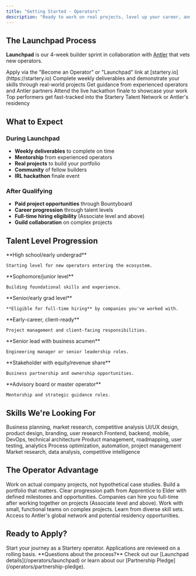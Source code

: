 ```yaml
---
title: "Getting Started - Operators"
description: "Ready to work on real projects, level up your career, and unlock long-term opportunities? Here's how to join the Startery ecosystem."
---
```


## The Launchpad Process

**Launchpad** is our 4-week builder sprint in collaboration with [Antler](https://antler.co) that vets new operators.

<Steps>
  <Step title="Apply">
    Apply via the "Become an Operator" or "Launchpad" link at [startery.io](https://startery.io)
  </Step>
  <Step title="Weekly Sprints">
    Complete weekly deliverables and demonstrate your skills through real-world projects
  </Step>
  <Step title="Receive Mentorship">
    Get guidance from experienced operators and Antler partners
  </Step>
  <Step title="IRL Hackathon">
    Attend the live hackathon finale to showcase your work
  </Step>
  <Step title="Join the Network">
    Top performers get fast-tracked into the Startery Talent Network or Antler's residency
  </Step>
</Steps>

## What to Expect

### During Launchpad

- **Weekly deliverables** to complete on time
- **Mentorship** from experienced operators
- **Real projects** to build your portfolio
- **Community** of fellow builders
- **IRL hackathon** finale event

### After Qualifying

- **Paid project opportunities** through Bountyboard
- **Career progression** through talent levels
- **Full-time hiring eligibility** (Associate level and above)
- **Guild collaboration** on complex projects

## Talent Level Progression

<Cards>
  <Card title="Apprentice" icon="seedling">
    **High school/early undergrad**

    Starting level for new operators entering the ecosystem.
  </Card>

  <Card title="Analyst" icon="chart-simple">
    **Sophomore/junior level**

    Building foundational skills and experience.
  </Card>

  <Card title="Associate" icon="user-check">
    **Senior/early grad level**

    **Eligible for full-time hiring** by companies you've worked with.
  </Card>

  <Card title="PM" icon="clipboard-list">
    **Early-career, client-ready**

    Project management and client-facing responsibilities.
  </Card>

  <Card title="EM" icon="users-gear">
    **Senior lead with business acumen**

    Engineering manager or senior leadership roles.
  </Card>

  <Card title="Partner" icon="handshake">
    **Stakeholder with equity/revenue share**

    Business partnership and ownership opportunities.
  </Card>

  <Card title="Elder" icon="crown">
    **Advisory board or master operator**

    Mentorship and strategic guidance roles.
  </Card>
</Cards>

## Skills We're Looking For

<CardGroup cols={2}>
  <Card title="Strategy" icon="chess">
    Business planning, market research, competitive analysis
  </Card>
  <Card title="Design" icon="palette">
    UI/UX design, product design, branding, user research
  </Card>
  <Card title="Engineering" icon="code">
    Frontend, backend, mobile, DevOps, technical architecture
  </Card>
  <Card title="Product" icon="cube">
    Product management, roadmapping, user testing, analytics
  </Card>
  <Card title="Operations" icon="cogs">
    Process optimization, automation, project management
  </Card>
  <Card title="Research" icon="magnifying-glass">
    Market research, data analysis, competitive intelligence
  </Card>
</CardGroup>

## The Operator Advantage

<Accordion>
  <Accordion title="Real Project Experience">
    Work on actual company projects, not hypothetical case studies. Build a portfolio that matters.
  </Accordion>
  <Accordion title="Structured Career Growth">
    Clear progression path from Apprentice to Elder with defined milestones and opportunities.
  </Accordion>
  <Accordion title="Hiring Opportunities">
    Companies can hire you full-time after working together on projects (Associate level and above).
  </Accordion>
  <Accordion title="Guild Collaboration">
    Work with small, functional teams on complex projects. Learn from diverse skill sets.
  </Accordion>
  <Accordion title="Antler Partnership">
    Access to Antler's global network and potential residency opportunities.
  </Accordion>
</Accordion>

## Ready to Apply?

<Card title="Apply to Launchpad" icon="rocket" href="https://startery.io/launchpad">
  Start your journey as a Startery operator. Applications are reviewed on a rolling basis.
</Card>

<Tip>
  **Questions about the process?** Check out our [Launchpad details](/operators/launchpad) or learn about our [Partnership Pledge](/operators/partnership-pledge).
</Tip>